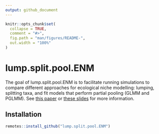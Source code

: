 ```yaml
---
output: github_document
---
```


<!-- README.md is generated from README.Rmd. Please edit that file -->

```r
knitr::opts_chunk$set(
  collapse = TRUE,
  comment = "#>",
  fig.path = "man/figures/README-",
  out.width = "100%"
)
```
# lump.split.pool.ENM

The goal of lump.split.pool.ENM is to facilitate running simulations to compare different approaches for ecological niche modelling: lumping, splitting taxa, and fit models that perform partial pooling (GLMM and PGLMM). See [this paper](https://doi.org/10.1016/j.tree.2018.10.012) or [these slides](https://doi.org/10.6084/m9.figshare.12479750.v1) for more information.

## Installation

``` r
remotes::install_github("lump.split.pool.ENM")
```

